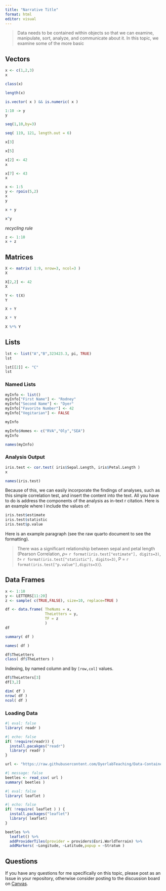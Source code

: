 ```yaml
---
title: "Narrative Title"
format: html
editor: visual
---
```


> Data needs to be contained within objects so that we can examine, manipulate, sort, analyze, and communicate about it. In this topic, we examine some of the more basic

## Vectors

```r
x <- c(1,2,3)
x
```

```r
class(x)
```

```r
length(x)
```

```r
is.vector( x ) && is.numeric( x )
```

```r
1:10 -> y
y
```

```r
seq(1,10,by=3)
```

```r
seq( 119, 121, length.out = 6)
```

```r
x[3]
```

```r
x[5]
```

```r
x[2] <- 42
x
```

```r
x[7] <- 43
x
```

```r
x <- 1:5
y <- rpois(5,2)
x
y
```

```r
x + y 
```

```r
x^y
```

*recycling rule*

```r
z <- 1:10
x + z
```

## Matrices

```r
X <- matrix( 1:9, nrow=3, ncol=3 )
X
```

```r
X[2,2] <- 42
X
```

```r
Y <- t(X)
Y
```

```r
X + Y
```

```r
X * Y
```

```r
X %*% Y
```

## Lists

```r
lst <- list("A","B",323423.3, pi, TRUE)
lst
```

```r
lst[[2]] <- "C"
lst
```

### Named Lists

```r
myInfo <- list()
myInfo["First Name"] <- "Rodney"
myInfo["Second Name"] <- "Dyer"
myInfo["Favorite Number"] <- 42
myInfo["Vegitarian"] <- FALSE

```

```r
myInfo
```

```r
myInfo$Homes <- c("RVA","Oly","SEA")
myInfo
```

```r
names(myInfo)
```

### Analysis Output

```r
iris.test <- cor.test( iris$Sepal.Length, iris$Petal.Length )
x
```

```r
names(iris.test)
```

Because of this, we can easily incorporate the findings of analyses, such as this simple correlation test, and insert the content into the text. All you have to do is address the components of the analysis as in-text r citation. Here is an example where I include the values of:

```r
iris.test$estimate
iris.test$statistic
iris.test$p.value
```

Here is an example paragraph (see the raw quarto document to see the formatting).

> There was a significant relationship between sepal and petal length (Pearson Correlation, $\rho =$ `r format(iris.test["estimate"], digits=3)`, $t =$ `r format(iris.test["statistic"], digits=3)`, P = `r format(iris.test["p.value"],digits=3)`).

## Data Frames

```r
x <- 1:10
y <- LETTERS[11:20]
z <- sample( c(TRUE,FALSE), size=10, replace=TRUE )
```

```r
df <- data.frame( TheNums = x,
                  TheLetters = y,
                  TF = z
                  )
df
```

```r
summary( df )
```

```r
names( df )
```

```r
df$TheLetters
class( df$TheLetters )
```

Indexing, by named column and by `[row,col]` values.

```r
df$TheLetters[3]
df[3,2]
```

```r
dim( df )
nrow( df )
ncol( df )
```

### Loading Data

```r
#| eval: false
library( readr )
```

```r
#| echo: false
if( !require(readr)) { 
  install.pacakges("readr")
  library( readr )
}
```

```r
url <- "https://raw.githubusercontent.com/DyerlabTeaching/Data-Containers/main/data/arapat.csv?token=GHSAT0AAAAAABYCMZEFK5KI5I2YGMJ6A7PKYYY5LEQ"
```

```r
#| message: false
beetles <- read_csv( url )
summary( beetles )
```

```r
#| eval: false
library( leaflet )
```

```r
#| echo: false
if( !require( leaflet ) ) { 
  install.packages("leaflet")
  library( leaflet)
}
```

```r
beetles %>%
  leaflet() %>%
  addProviderTiles(provider = providers$Esri.WorldTerrain) %>%
  addMarkers( ~Longitude, ~Latitude,popup = ~Stratum )
```

## Questions

If you have any questions for me specifically on this topic, please post as an Issue in your repository, otherwise consider posting to the discussion board on [Canvas](https://canvas.vcu.edu).
